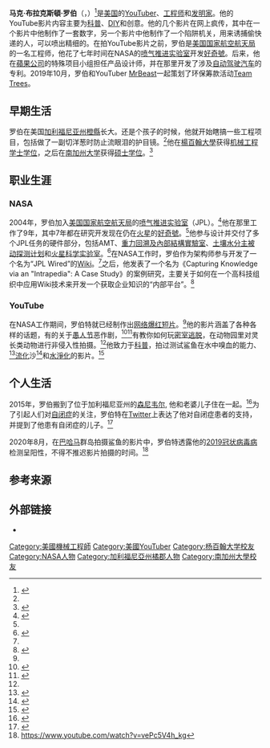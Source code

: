 {{Infobox YouTube personality
| name               = 马克·罗伯<br />Mark Rober
| image              = Mark Rober 2020.jpg
| caption            = 2020年的罗伯
| birth_name         = 
| birth_date         = {{Birth date and age|1980|3|11}}
| birth_place        = [[美國|美國]][[加利福尼亞州|加利福尼亞州]][[橘郡_(加利福尼亞州)|橘郡]]
| nationality        = {{USA}}
| education          = [[楊百翰大學|楊百翰大學]]（学士）<br/>[[南加州大学|南加州大学]]（硕士）
| occupation         = 工程师<br/>发明家<br/>[[YouTuber|YouTuber]]
| residence          = 美國加利福尼亞州[[舊金山|舊金山]]
| known_for          = 社交媒体影片<br/>Digital Dudz<br/>[[好奇號|好奇號]]
| notable_works      = 
| spouse             = 丽莎·罗伯（Lisa Rober）
| children           = 1
| awards             = 
| website            = {{URL|https://markroberbuildinstructions.com/}}
| years active          = 2011至今
| genre                 = 科技、[[科学普及|科普]]
| channel_name          = onemeeeliondollars
| subscribers           = 1800萬<ref name="SocialBlade">{{cite web|title=About|url=https://socialblade.com/youtube/user/onemeeeliondollars|website=SocialBlade|accessdate=2020-07-24}}</ref>
| views                 = 2,051,541,382<ref name="SocialBlade"/>
| network               = 
| associated_acts       = {{flatlist|
* [[MrBeast|MrBeast]]
* [[柯林·弗兹|柯林·弗兹]]
* [[Vsauce|Vsauce]]
* {{tsl|en|Destin Sandlin||Smarter Every Day}}
* {{tsl|en|How Ridiculous||How Ridiculous}}}}
| silver_button         = yes
| silver_year           = 2014
| gold_button           = yes
| gold_year             = 2016
| diamond_button        = yes
| diamond_year          = 2019
| stats_update          = 2021年3月6日
}}
'''马克·布拉克斯頓·罗伯'''（{{lang-en|Mark Braxton Rober}}，{{bd|1980年|3月11日}}）<ref name="Wired">{{cite web|last=Hart|first=Hugh|date=2012-02-16|title=Dirt-Cheap iPhone Trick Captures Great Ape Close-Ups|url=https://www.wired.com/2012/02/gorilla-cam/|dead-url=no|archive-url=|archive-date=|accessdate=2016-05-03|work=[[连线|Wired]]|quote="I don't really see myself as supercreative," said Rober, who's 31 now.}}</ref>是[[美国|美国]]的[[YouTuber|YouTuber]]、[[工程师|工程师]]和[[发明家|发明家]]。他的YouTube影片内容主要为[[科学普及|科普]]、[[DIY|DIY]]和创意。他的几个影片在网上疯传，其中在一个影片中他制作了一套数字{{tsl|en|Halloween costume|万圣节服装}}，另一个影片中他制作了一个陷阱机关，用来诱捕偷快递的人，可以喷出精细的{{tsl|en|glitter|闪光粉|}}。在拍YouTube影片之前，罗伯是[[美国国家航空航天局|美国国家航空航天局]]的一名工程师，他花了七年时间在NASA的[[喷气推进实验室|喷气推进实验室]]开发[[好奇號|好奇號]]。后来，他在[[蘋果公司|蘋果公司]]的特殊项目小组担任产品设计师，并在那里开发了涉及[[自动驾驶汽车|自动驾驶汽车]]的专利。2019年10月，罗伯和YouTuber  [[MrBeast|MrBeast]]一起策划了环保筹款活动[[Team_Trees|Team Trees]]。

==早期生活==
罗伯在美国[[加利福尼亚州|加利福尼亚州]][[橙縣_(加利福尼亞州)|橙縣]]长大。还是个孩子的时候，他就开始瞎搞一些工程项目，包括做了一副切洋葱时防止流眼泪的护目镜。<ref name="Wired"/>他在[[楊百翰大學|楊百翰大學]]获得[[机械工程|机械工程]][[學士|学士学位]]，之后在[[南加州大学|南加州大学]]获得[[硕士|硕士学位]]。<ref name="TED">{{cite web |url = https://www.youtube.com/watch?v=L1kbrlZRDvU |title = How To Come Up With Good Ideas - Mark Rober - TEDxYouth@ColumbiaSC |author = TEDx Talks |publisher = YouTube |date = 2015-07-02 |accessdate = 2016-05-04}}</ref>

== 职业生涯 ==
=== NASA ===
2004年，罗伯加入[[美国国家航空航天局|美国国家航空航天局]]的[[喷气推进实验室|喷气推进实验室]]（JPL）。<ref name="Rover">{{cite web |url = https://gizmodo.com/5935453/seven-years-in-the-life-of-one-of-the-engineers-of-the-mars-curiosity-rover |title = Seven Years In the Life of One of the Engineers of the Mars Curiosity Rover |first = Jesus |last = Diaz |work = Gizmodo |date = 2012-08-16 |accessdate = 2016-05-03}}</ref>他在那里工作了9年，其中7年都在研究开发现在仍在[[火星|火星]]的[[好奇號|好奇號]]。<ref name=TED />他参与设计并交付了多个JPL任务的硬件部分，包括AMT、[[重力回溯及內部結構實驗室|重力回溯及內部結構實驗室]]、[[土壤水分主被动探测计划|土壤水分主被动探测计划]]和[[火星科学实验室|火星科学实验室]]。<ref name="NASA">{{cite web|title=Why Wikis at NASA?|url=http://appel.nasa.gov/2011/11/04/44i_wikis_at_nasa-html/|accessdate=2016-05-04|author=|date=|format=|publisher=[[美国国家航空航天局|NASA]]|language=|first1=Jon|last1=Verville|first2=Patricia M.|last2=Jones|first3=Mark|last3=Rober}}</ref>在NASA工作时，罗伯作为架构师参与开发了一个名为“JPL Wired”的[[Wiki|Wiki]]。<ref name=NASA />之后，他发表了一个名为《Capturing Knowledge via an "Intrapedia": A Case Study》的案例研究，主要关于如何在一个高科技组织中应用Wiki技术来开发一个获取企业知识的“内部平台”。<ref name="Wiki">{{cite conference|url=https://www.computer.org/csdl/proceedings/hicss/2011/9618/00/05718879.pdf|title=Capturing Knowledge via an "Intrapedia": A Case Study|first1=Mark B.|last1=Rober|first2=Lynne P.|last2=Cooper|book-title=Proceedings of the 44th Hawaii International Conference on System Sciences|year=2011|pages=1–10|issn=1530-1605|publisher=[[电气电子工程师学会|IEEE]]|accessdate=2018-12-18}}</ref>

=== YouTube ===
在NASA工作期间，罗伯特就已经制作出[[网络爆红短片|网络爆红短片]]。<ref name=Wired/>他的影片涵盖了各种各样的话题，有的关于[[愚人节|愚人节]]恶作剧，<ref name="Time">{{cite news |url = http://time.com/4277573/april-fools-pranks-jimmy-kimmel/ |title = Let a NASA Nerd Show You Some Easy and Awesome April Fools' Pranks |first = Justin |last=Worland |work = [[時代雜誌|時代雜誌]] |date = 2016-03-31 |accessdate = 2016-05-04}}</ref><ref name="People">{{cite news |url = https://people.com/food/how-to-skin-watermelon-tip/ |title = Skinning a Watermelon Is Your New Labor Day Party Trick |first = Shay |last=Spence |publisher = People |date = 2015-09-03 |accessdate = 2016-05-04}}</ref>有教你如何玩[[密室逃脱|密室逃脱]]，在动物园里对灵长类动物进行非侵入性拍摄。<ref name=Wired />他致力于[[科学普及|科普]]，拍过测试鲨鱼在水中嗅血的能力、<ref>{{cite news |url=https://www.newsweek.com/shark-week-mark-rober-blood-ocean-water-1451623 |title =Shark Week Fact Vs. Fiction: Former NASA Engineer Tests If Sharks Can Smell a Drop of Blood in Ocean |first = Jenni |last=Fink |publisher = [[新闻周刊|新闻周刊]] |date = 2019-07-29 |accessdate = 2020-02-17}}</ref>[[固体流态化|流化]]沙<ref>{{cite news |url=https://mymodernmet.com/mark-rober-liquid-sand-experiment/ |title =Ex-NASA Engineer Uses Science to Transform Hot Tub Full of Sand into "Liquid Soup" |first = Jessica  |last=Stewart |publisher = My Modern Met |date = 2017-12-04 |accessdate = 2020-02-17}}</ref>和[[水淨化|水淨化]]的影片。<ref>{{cite news |url=https://www.fastcompany.com/90316948/how-bill-gates-ended-up-eating-pizza-rolls-on-youtube |title =How Bill Gates ended up eating pizza rolls on YouTube |author=Future of Philanthropy |publisher = [[Fast_Company|Fast Company]] |date = 2019-03-12 |accessdate = 2020-02-17}}</ref>

== 个人生活 ==
2015年，罗伯搬到了位于加利福尼亚州的[[森尼韦尔_(加利福尼亚州)|森尼韦尔]], 他和老婆儿子住在一起。<ref name="Svvoice">{{cite news |url =https://www.svvoice.com/sunnyvale-resident-glitter-bombs-package-thieves-gets-discovery-channel-show/ |title = Sunnyvale Resident Glitter Bombs Package Thieves, Gets Discovery Channel Show |first =Erika |last=Towne |publisher = The Silicon Valley Voice |date = 2020-02-05 |accessdate = 2020-02-17}}</ref>为了引起人们对[[自闭症|自闭症]]的关注，罗伯特在[[Twitter|Twitter]]上表达了他对自闭症患者的支持，并提到了他患有自闭症的儿子。<ref>{{cite tweet |user=MarkRober |first=Mark |last=Rober |number=981037162920464384 |date=2018-04-02 |title=Happy Autism awareness day/month. The best part of my day is the 20-minute nighttime routine with my son and his stuffed animals. Repetition doesn’t bother him (in fact he prefers it) so my same jokes totally kill every night.}}</ref>

2020年8月，在[[巴哈马|巴哈马]]群岛拍摄鲨鱼的影片中，罗伯特透露他的[[2019冠状病毒病|2019冠状病毒病]]检测呈阳性，不得不推迟影片拍摄的时间。<ref>https://www.youtube.com/watch?v=vePc5V4h_kg</ref>

== 参考来源 ==
{{Reflist}}

== 外部链接 ==
{{commons category|Mark Rober}}
* {{YouTube|u=onemeeeliondollars|Mark Rober}}

{{authority control}}
{{DEFAULTSORT:rober}}
[[Category:美國機械工程師|Category:美國機械工程師]]
[[Category:美國YouTuber|Category:美國YouTuber]]
[[Category:杨百翰大学校友|Category:杨百翰大学校友]]
[[Category:NASA人物|Category:NASA人物]]
[[Category:加利福尼亞州橘郡人物|Category:加利福尼亞州橘郡人物]]
[[Category:南加州大學校友|Category:南加州大學校友]]